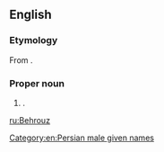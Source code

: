 ==English==

===Etymology===
From {{etyl|fa}} {{term|بهروز|tr=Behruz|lang=fa}}.

===Proper noun===
{{en-proper noun}}

# {{non-gloss definition|A transliteration of a Persian male [[given name]]}}.

[[Category:en:Persian male given names]]

[[ru:Behrouz]]